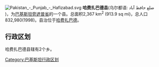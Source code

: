 [[File:Pakistan_-_Punjab_-_Hafizabad.svg|right]]
'''哈费扎巴德县'''(乌尔都语: ضلع حافظ آباد )，为[[巴基斯坦|巴基斯坦]][[旁遮普省|旁遮普省]]的一个县。总面积2,367 km<sup>2</sup> (913.9 sq mi)，总人口832,980(1998)。县治位于[[哈费扎巴德|哈费扎巴德]]。

== 行政区划 ==
哈费扎巴德县辖有2个乡。


{{旁遮普省行政区划}}

[[Category:巴基斯坦行政区划|Category:巴基斯坦行政区划]]